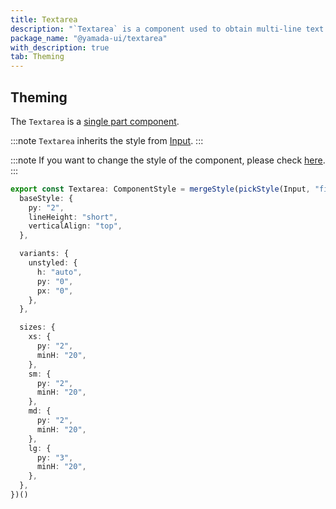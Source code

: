 ```yaml
---
title: Textarea
description: "`Textarea` is a component used to obtain multi-line text input."
package_name: "@yamada-ui/textarea"
with_description: true
tab: Theming
---
```


## Theming

The `Textarea` is a [single part component](/styled-system/theming/component-styles#single-part-components).

:::note
`Textarea` inherits the style from [Input](/components/forms/input).
:::

:::note
If you want to change the style of the component, please check [here](/styled-system/theming/customize-theme#changing-the-style-of-components).
:::

```ts
export const Textarea: ComponentStyle = mergeStyle(pickStyle(Input, "field"), {
  baseStyle: {
    py: "2",
    lineHeight: "short",
    verticalAlign: "top",
  },

  variants: {
    unstyled: {
      h: "auto",
      py: "0",
      px: "0",
    },
  },

  sizes: {
    xs: {
      py: "2",
      minH: "20",
    },
    sm: {
      py: "2",
      minH: "20",
    },
    md: {
      py: "2",
      minH: "20",
    },
    lg: {
      py: "3",
      minH: "20",
    },
  },
})()
```
